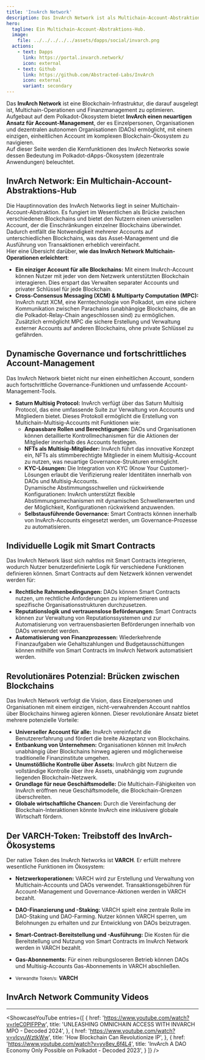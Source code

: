 ```yaml
---
title: 'InvArch Network'
description: Das InvArch Network ist als Multichain-Account-Abstraktions-Hub konzipiert, der dezentrale Abläufe und Finanzmanagement über verschiedene Blockchains hinweg erleichtert.
hero:
  tagline: Ein Multichain-Account-Abstraktions-Hub.
  image: 
    file: ../../../../../assets/dapps/social/invarch.png
  actions:
    - text: Dapps
      link: https://portal.invarch.network/
      icon: external
    - text: Github
      link: https://github.com/Abstracted-Labs/InvArch
      icon: external
      variant: secondary
---
```



Das **InvArch Network** ist eine Blockchain-Infrastruktur, die darauf ausgelegt ist, Multichain-Operationen und Finanzmanagement zu optimieren. Aufgebaut auf dem Polkadot-Ökosystem bietet **InvArch einen neuartigen Ansatz für Account-Management**, der es Einzelpersonen, Organisationen und dezentralen autonomen Organisationen (DAOs) ermöglicht, mit einem einzigen, einheitlichen Account im komplexen Blockchain-Ökosystem zu navigieren.  
Auf dieser Seite werden die Kernfunktionen des InvArch Networks sowie dessen Bedeutung im Polkadot-dApps-Ökosystem (dezentrale Anwendungen) beleuchtet.

## InvArch Network: Ein Multichain-Account-Abstraktions-Hub
Die Hauptinnovation des InvArch Networks liegt in seiner Multichain-Account-Abstraktion. Es fungiert im Wesentlichen als Brücke zwischen verschiedenen Blockchains und bietet den Nutzern einen universellen Account, der die Einschränkungen einzelner Blockchains überwindet. Dadurch entfällt die Notwendigkeit mehrerer Accounts auf unterschiedlichen Blockchains, was das Asset-Management und die Ausführung von Transaktionen erheblich vereinfacht.  
Hier eine Übersicht darüber, **wie das InvArch Network Multichain-Operationen erleichtert**:
- **Ein einziger Account für alle Blockchains:** Mit einem InvArch-Account können Nutzer mit jeder von dem Netzwerk unterstützten Blockchain interagieren. Dies erspart das Verwalten separater Accounts und privater Schlüssel für jede Blockchain.
- **Cross-Consensus Messaging (XCM) & Multiparty Computation (MPC):** InvArch nutzt XCM, eine Kerntechnologie von Polkadot, um eine sichere Kommunikation zwischen Parachains (unabhängige Blockchains, die an die Polkadot-Relay-Chain angeschlossen sind) zu ermöglichen. Zusätzlich ermöglicht MPC die sichere Erstellung und Verwaltung externer Accounts auf anderen Blockchains, ohne private Schlüssel zu gefährden.

## Dynamische Governance und fortschrittliches Account-Management
Das InvArch Network bietet nicht nur einen einheitlichen Account, sondern auch fortschrittliche Governance-Funktionen und umfassende Account-Management-Tools.
- **Saturn Multisig Protocol:** InvArch verfügt über das Saturn Multisig Protocol, das eine umfassende Suite zur Verwaltung von Accounts und Mitgliedern bietet. Dieses Protokoll ermöglicht die Erstellung von Multichain-Multisig-Accounts mit Funktionen wie:
  - **Anpassbare Rollen und Berechtigungen:** DAOs und Organisationen können detaillierte Kontrollmechanismen für die Aktionen der Mitglieder innerhalb des Accounts festlegen.
  - **NFTs als Multisig-Mitglieder:** InvArch führt das innovative Konzept ein, NFTs als stimmberechtigte Mitglieder in einem Multisig-Account zu nutzen, was neuartige Governance-Strukturen ermöglicht.
  - **KYC-Lösungen:** Die Integration von KYC (Know Your Customer)-Lösungen erlaubt die Verifizierung realer Identitäten innerhalb von DAOs und Multisig-Accounts.  
    Dynamische Abstimmungsschwellen und rückwirkende Konfigurationen: InvArch unterstützt flexible Abstimmungsmechanismen mit dynamischen Schwellenwerten und der Möglichkeit, Konfigurationen rückwirkend anzuwenden.
  - **Selbstausführende Governance:** Smart Contracts können innerhalb von InvArch-Accounts eingesetzt werden, um Governance-Prozesse zu automatisieren.

## Individuelle Logik mit Smart Contracts
Das InvArch Network lässt sich nahtlos mit Smart Contracts integrieren, wodurch Nutzer benutzerdefinierte Logik für verschiedene Funktionen definieren können. Smart Contracts auf dem Netzwerk können verwendet werden für:
- **Rechtliche Rahmenbedingungen:** DAOs können Smart Contracts nutzen, um rechtliche Anforderungen zu implementieren und spezifische Organisationsstrukturen durchzusetzen.
- **Reputationslogik und vertrauenslose Beförderungen:** Smart Contracts können zur Verwaltung von Reputationssystemen und zur Automatisierung von vertrauensbasierten Beförderungen innerhalb von DAOs verwendet werden.
- **Automatisierung von Finanzprozessen:** Wiederkehrende Finanzaufgaben wie Gehaltszahlungen und Budgetausschüttungen können mithilfe von Smart Contracts im InvArch Network automatisiert werden.

## Revolutionäres Potenzial: Brücken zwischen Blockchains
Das InvArch Network verfolgt die Vision, dass Einzelpersonen und Organisationen mit einem einzigen, nicht-verwahrenden Account nahtlos über Blockchains hinweg agieren können. Dieser revolutionäre Ansatz bietet mehrere potenzielle Vorteile:
- **Universeller Account für alle:** InvArch vereinfacht die Benutzererfahrung und fördert die breite Akzeptanz von Blockchains.
- **Entbankung von Unternehmen:** Organisationen können mit InvArch unabhängig über Blockchains hinweg agieren und möglicherweise traditionelle Finanzinstitute umgehen.
- **Unumstößliche Kontrolle über Assets:** InvArch gibt Nutzern die vollständige Kontrolle über ihre Assets, unabhängig vom zugrunde liegenden Blockchain-Netzwerk.
- **Grundlage für neue Geschäftsmodelle:** Die Multichain-Fähigkeiten von InvArch eröffnen neue Geschäftsmodelle, die Blockchain-Grenzen überschreiten.
- **Globale wirtschaftliche Chancen:** Durch die Vereinfachung der Blockchain-Interaktionen könnte InvArch eine inklusivere globale Wirtschaft fördern.

## Der VARCH-Token: Treibstoff des InvArch-Ökosystems
Der native Token des InvArch Networks ist **VARCH**. Er erfüllt mehrere wesentliche Funktionen im Ökosystem:
- **Netzwerkoperationen:** VARCH wird zur Erstellung und Verwaltung von Multichain-Accounts und DAOs verwendet. Transaktionsgebühren für Account-Management und Governance-Aktionen werden in VARCH bezahlt.
- **DAO-Finanzierung und -Staking:** VARCH spielt eine zentrale Rolle im DAO-Staking und DAO-Farming. Nutzer können VARCH sperren, um Belohnungen zu erhalten und zur Entwicklung von DAOs beizutragen.
- **Smart-Contract-Bereitstellung und -Ausführung:** Die Kosten für die Bereitstellung und Nutzung von Smart Contracts im InvArch Network werden in VARCH bezahlt.
- **Gas-Abonnements:** Für einen reibungsloseren Betrieb können DAOs und Multisig-Accounts Gas-Abonnements in VARCH abschließen.

- <small>Verwandte Token/s:</small> **VARCH**

## InvArch Network Community Videos
------------
<ShowcaseYouTube
  entries={[
    {
      href: 'https://www.youtube.com/watch?v=rleC0PlFPPw',
      title: 'UNLEASHING OMNICHAIN ACCESS WITH INVARCH MPO - Decoded 2024',
    },
    {
      href: 'https://www.youtube.com/watch?v=vIcyuWztkWw',
      title: 'How Blockchain Can Revolutionize IP',
    },
    {
      href: 'https://www.youtube.com/watch?v=yv8ev_6f4L4',
      title: 'InvArch A DAO Economy Only Possible on Polkadot - Decoded 2023',
    }
  ]} />
